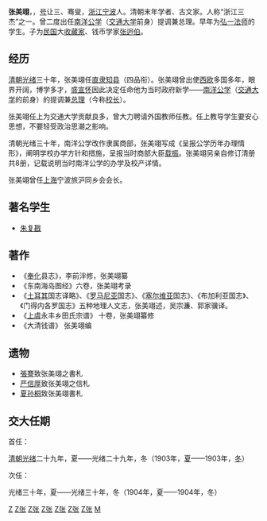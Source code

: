 '''张美翊'''，{{bd|1856年||1924年|catIdx=Z张}}，[[号|号]]让三、骞叟，[[浙江|浙江]][[宁波|宁波]]人。清朝末年学者、古文家。人称“浙江三杰”之一。曾二度出任[[南洋公学|南洋公学]]（[[交通大学|交通大学]]前身）提调兼总理。早年为[[弘一法师|弘一法师]]的学生。子为[[中華民國|民国]]大[[收藏家|收藏家]]、钱币学家[[张迥伯|张迥伯]]。

==经历==
[[清朝|清朝]][[光绪|光绪]]三十年，张美翊任[[直隶|直隶]][[知县|知县]]（四品衔）。张美翊曾出使[[西欧|西欧]]多国多年，眼界开阔，博学多才，[[盛宣怀|盛宣怀]]因此决定任命他为当时政府新学——[[南洋公学|南洋公学]]（[[交通大学|交通大学]]的前身）的提调兼[[总理|总理]]（今称[[校长|校长]]）。

张美翊任上为交通大学贡献良多，曾大力聘请外国教师任教。任上教导学生要安心思想，不要轻受政治思潮之影响。

清朝光绪三十年，南洋公学改作隶属商部，张美翊写成《呈报公学历年办理情形》，阐明学校办学方针和措施，呈报当时商部大臣[[载振|载振]]。张美翊另亲自修订清册共8册，记载说明当时南洋公学的办学及校产详情。

张美翊曾任[[上海|上海]]宁波旅沪同乡会会长。

==著名学生==
*[[朱复戡|朱复戡]]

==著作==
*《[[奉化|奉化]]县志》，李前泮修，张美翊纂
*《东南海岛图经》六卷，张美翊考录
*《[[土耳其|土耳其]]国志译略》、《[[罗马尼亚|罗马尼亚]]国志》、《[[塞尔维亚|塞尔维亚]]国志》、《布加利亚国志》、《门得内各罗国志》五种地理人文志，张美翊述，吴宗濂、郭家骥译。
*《[[上虞|上虞]]永丰乡田氏宗谱》 十卷，张美翊纂修
*《大清钱谱》 张美翊编

==遗物==
*[[張謇|張謇]]致张美翊之書札
*[[严信厚|严信厚]]致张美翊之信札
*[[夏孙桐|夏孙桐]]致张美翊書札
==交大任期==
首任：

[[清朝|清朝]][[光绪|光绪]]二十九年，夏——光绪二十九年，冬（1903年，[[夏|夏]]——1903年，[[冬|冬]]）

次任：

光绪三十年，夏——光绪三十年，冬（1904年，夏——1904年，冬）

[[Category:清朝知縣|Z]]
[[Category:中国教育家|Z张]]
[[Category:中国地理学家|Z张]]
[[Category:中国历史学家|Z张]]
[[Category:南洋公學校友|Z张]]
[[Category:宁波人|Z张]]
[[Category:宁波裔上海人|Z张]]
[[Category:张姓|M]]